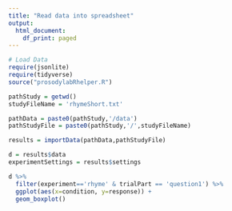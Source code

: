 ```yaml
---
title: "Read data into spreadsheet"
output:
  html_document:
    df_print: paged
---
```


```r
# Load Data
require(jsonlite)
require(tidyverse)
source("prosodylabRhelper.R")

pathStudy = getwd()
studyFileName = 'rhymeShort.txt'

pathData = paste0(pathStudy,'/data')
pathStudyFile = paste0(pathStudy,'/',studyFileName)

results = importData(pathData,pathStudyFile)

d = results$data
experimentSettings = results$settings

```



```r

d %>%
  filter(experiment=='rhyme' & trialPart == 'question1') %>%
  ggplot(aes(x=condition, y=response)) + 
  geom_boxplot()


```

